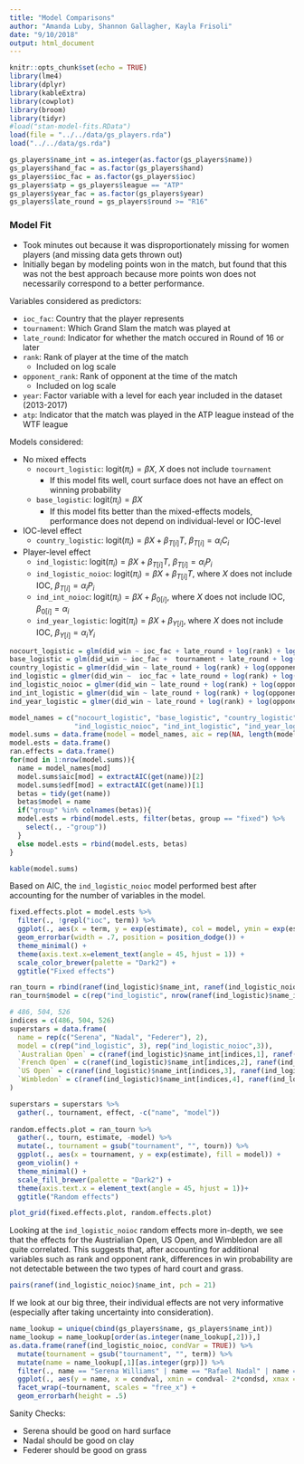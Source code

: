 ```yaml
---
title: "Model Comparisons"
author: "Amanda Luby, Shannon Gallagher, Kayla Frisoli"
date: "9/10/2018"
output: html_document
---
```


```r
knitr::opts_chunk$set(echo = TRUE)
library(lme4)
library(dplyr)
library(kableExtra)
library(cowplot)
library(broom)
library(tidyr)
#load("stan-model-fits.RData")
load(file = "../../data/gs_players.rda")
load("../../data/gs.rda")

gs_players$name_int = as.integer(as.factor(gs_players$name))
gs_players$hand_fac = as.factor(gs_players$hand)
gs_players$ioc_fac = as.factor(gs_players$ioc)
gs_players$atp = gs_players$league == "ATP"
gs_players$year_fac = as.factor(gs_players$year)
gs_players$late_round = gs_players$round >= "R16"

```

### Model Fit

* Took minutes out because it was disproportionately missing for women players (and missing data gets thrown out)
* Initially began by modeling points won in the match, but found that this was not the best approach because more points won does not necessarily correspond to a better performance. 

Variables considered as predictors:

* `ioc_fac`: Country that the player represents
* `tournament`: Which Grand Slam the match was played at
* `late_round`: Indicator for whether the match occured in Round of 16 or later
* `rank`: Rank of player at the time of the match
    + Included on log scale 
* `opponent_rank`: Rank of opponent at the time of the match
    + Included on log scale
* `year`: Factor variable with a level for each year included in the dataset (2013-2017)
* `atp`: Indicator that the match was played in the ATP league instead of the WTF league

Models considered:

* No mixed effects
    + `nocourt_logistic`: $\text{logit}(\pi_i) = \beta X$, $X$ does not include `tournament`
        + If this model fits well, court surface does not have an effect on winning probability
    + `base_logistic`: $\text{logit}(\pi_i) = \beta X$
        + If this model fits better than the mixed-effects models, performance does not depend on individual-level or IOC-level 
* IOC-level effect
    + `country_logistic`: $\text{logit}(\pi_i) = \beta X + \beta_{T[i]}T$, $\beta_{T[i]} = \alpha_i C_i$
* Player-level effect
    + `ind_logistic`: $\text{logit}(\pi_i) = \beta X + \beta_{T[i]}T$, $\beta_{T[i]} = \alpha_i P_i$
    + `ind_logistic_noioc`: $\text{logit}(\pi_i) = \beta X + \beta_{T[i]}T$, where $X$ does not include IOC, $\beta_{T[i]} = \alpha_i P_i$
    + `ind_int_noioc`: $\text{logit}(\pi_i) = \beta X + \beta_{0[i]}$, where $X$ does not include IOC, $\beta_{0[i]} = \alpha_i$
    + `ind_year_logistic`: $\text{logit}(\pi_i) = \beta X + \beta_{Y[i]}$, where $X$ does not include IOC, $\beta_{Y[i]} = \alpha_i Y_i$

```r
nocourt_logistic = glm(did_win ~ ioc_fac + late_round + log(rank) + log(opponent_rank) + year_fac + atp, data = gs_players, family = "binomial")
base_logistic = glm(did_win ~ ioc_fac +  tournament + late_round + log(rank) + log(opponent_rank) + year_fac + atp, data = gs_players, family = "binomial")
country_logistic = glmer(did_win ~ late_round + log(rank) + log(opponent_rank) + year_fac + atp + (0 + tournament |ioc_fac), data = gs_players, family = "binomial")
ind_logistic = glmer(did_win ~  ioc_fac + late_round + log(rank) + log(opponent_rank) + year_fac + atp + (0 + tournament |name_int), data = gs_players, family = "binomial")
ind_logistic_noioc = glmer(did_win ~ late_round + log(rank) + log(opponent_rank) + year_fac + atp + (0 + tournament |name_int), data = gs_players, family = "binomial")
ind_int_logistic = glmer(did_win ~ late_round + log(rank) + log(opponent_rank) + year_fac + atp + tournament + (1|name_int), data = gs_players, family = "binomial")
ind_year_logistic = glmer(did_win ~ late_round + log(rank) + log(opponent_rank) + atp + tournament + (0+year_fac|name_int), data = gs_players, family = "binomial")

model_names = c("nocourt_logistic", "base_logistic", "country_logistic", "ind_logistic", 
                "ind_logistic_noioc", "ind_int_logistic", "ind_year_logistic")
model.sums = data.frame(model = model_names, aic = rep(NA, length(model_names)), edf = rep(NA,length(model_names)))
model.ests = data.frame()
ran.effects = data.frame()
for(mod in 1:nrow(model.sums)){
  name = model_names[mod]
  model.sums$aic[mod] = extractAIC(get(name))[2]
  model.sums$edf[mod] = extractAIC(get(name))[1]
  betas = tidy(get(name))
  betas$model = name
  if("group" %in% colnames(betas)){
  model.ests = rbind(model.ests, filter(betas, group == "fixed") %>%
    select(., -"group"))
  }
  else model.ests = rbind(model.ests, betas)
}

kable(model.sums)
```

Based on AIC, the `ind_logistic_noioc` model performed best after accounting for the number of variables in the model. 

```r
fixed.effects.plot = model.ests %>%
  filter(., !grepl("ioc", term)) %>%
  ggplot(., aes(x = term, y = exp(estimate), col = model, ymin = exp(estimate - 2*std.error), ymax = exp(estimate + 2*std.error))) +
  geom_errorbar(width = .7, position = position_dodge()) +
  theme_minimal() + 
  theme(axis.text.x=element_text(angle = 45, hjust = 1)) +
  scale_color_brewer(palette = "Dark2") + 
  ggtitle("Fixed effects")

```

```r
ran_tourn = rbind(ranef(ind_logistic)$name_int, ranef(ind_logistic_noioc)$name_int)
ran_tourn$model = c(rep("ind_logistic", nrow(ranef(ind_logistic)$name_int)), rep("ind_logistic_noioc", nrow(ranef(ind_logistic)$name_int)))

# 486, 504, 526
indices = c(486, 504, 526)
superstars = data.frame(
  name = rep(c("Serena", "Nadal", "Federer"), 2),
  model = c(rep("ind_logistic", 3), rep("ind_logistic_noioc",3)),
  `Australian Open` = c(ranef(ind_logistic)$name_int[indices,1], ranef(ind_logistic_noioc)$name_int[indices,1]),
  `French Open` = c(ranef(ind_logistic)$name_int[indices,2], ranef(ind_logistic_noioc)$name_int[indices,2]),
  `US Open` = c(ranef(ind_logistic)$name_int[indices,3], ranef(ind_logistic_noioc)$name_int[indices,3]),
  `Wimbledon` = c(ranef(ind_logistic)$name_int[indices,4], ranef(ind_logistic_noioc)$name_int[indices,4])
)

superstars = superstars %>%
  gather(., tournament, effect, -c("name", "model"))
  
random.effects.plot = ran_tourn %>%
  gather(., tourn, estimate, -model) %>%
  mutate(., tournament = gsub("tournament", "", tourn)) %>%
  ggplot(., aes(x = tournament, y = exp(estimate), fill = model)) +
  geom_violin() + 
  theme_minimal() +
  scale_fill_brewer(palette = "Dark2") +
  theme(axis.text.x = element_text(angle = 45, hjust = 1))+
  ggtitle("Random effects")

plot_grid(fixed.effects.plot, random.effects.plot)
```

Looking at the `ind_logistic_noioc` random effects more in-depth, we see that the effects for the Austrialian Open, US Open, and Wimbledon are all quite correlated. This suggests that, after accounting for additional variables such as rank and opponent rank, differences in win probability are not detectable between the two types of hard court and grass. 

```r
pairs(ranef(ind_logistic_noioc)$name_int, pch = 21)
```

If we look at our big three, their individual effects are not very informative (especially after taking uncertainty into consideration). 

```r
name_lookup = unique(cbind(gs_players$name, gs_players$name_int))
name_lookup = name_lookup[order(as.integer(name_lookup[,2])),]
as.data.frame(ranef(ind_logistic_noioc, condVar = TRUE)) %>%
  mutate(tournament = gsub("tournament", "", term)) %>%
  mutate(name = name_lookup[,1][as.integer(grp)]) %>% 
  filter(., name == "Serena Williams" | name == "Rafael Nadal" | name == "Roger Federer") %>%
  ggplot(., aes(y = name, x = condval, xmin = condval- 2*condsd, xmax = condval + 2*condsd)) +
  facet_wrap(~tournament, scales = "free_x") + 
  geom_errorbarh(height = .5)
```

Sanity Checks:

* Serena should be good on hard surface
* Nadal should be good on clay 
* Federer should be good on grass 
